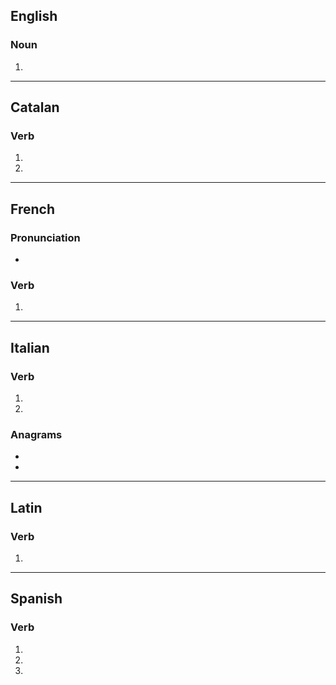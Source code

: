 {{also|inoculá}}

==English==

===Noun===
{{head|en|noun plural form}}

# {{plural of|inoculum|lang=en}}

----

==Catalan==

===Verb===
{{head|ca|verb form}}

# {{ca-verb form of|p=3|n=sg|m=ind|t=pres|inocular}}
# {{ca-verb form of|p=2|n=sg|m=impr|inocular}}

----

==French==

===Pronunciation===
* {{homophones|inoculas|inoculât|lang=fr}}

===Verb===
{{fr-verb-form}}

# {{inflection of|inoculer||3|s|[[past historic]]|lang=fr}}

----

==Italian==

===Verb===
{{head|it|verb form}}

# {{inflection of|inoculare||3|s|pres|indc|lang=it}}
# {{inflection of|inoculare||2|s|impr|lang=it}}

===Anagrams===
* {{l|it|Alcuino}}
* {{l|it|Luciano}}

----

==Latin==

===Verb===
{{la-verb-form|inoculā}}

# {{inflection of|inoculō||2|s|pres|actv|impr|lang=la}}

----

==Spanish==

===Verb===
{{head|es|verb form}}

# {{es-verb form of|ending=ar|mood=imperative|sense=affirmative|pers=2|formal=no|number=singular|inocular}}
# {{es-verb form of|ending=ar|mood=indicative|tense=present|pers=2|formal=yes|number=singular|inocular}}
# {{es-verb form of|ending=ar|mood=indicative|tense=present|pers=3|number=singular|inocular}}